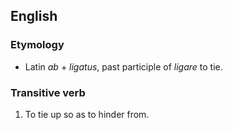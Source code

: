 ==English==

===Etymology===
*Latin ''ab'' + ''ligatus'', past participle of ''ligare'' to tie.

===Transitive verb===
{{rfc-trverb|Transitive verb}}
{{en-verb|abligat|ing}}

# {{obsolete}} To tie up so as to hinder from.